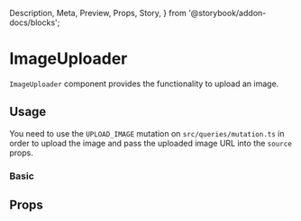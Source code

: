   Description,
  Meta,
  Preview,
  Props,
  Story,
} from '@storybook/addon-docs/blocks';


<Meta
  component={ImageUploader}
  id="Components|ImageUploader"
  title="Components|ImageUploader"
/>

# ImageUploader

`ImageUploader` component provides the functionality to upload an image.

## Usage

You need to use the `UPLOAD_IMAGE` mutation on `src/queries/mutation.ts` in order to upload the image and pass the uploaded image URL into the `source` props.

### Basic

<Preview>
  <Story name="Basic">
    <ImageUploader source={''} altText={'Images'} />
  </Story>
</Preview>

## Props

<Props of={ImageUploader} />
